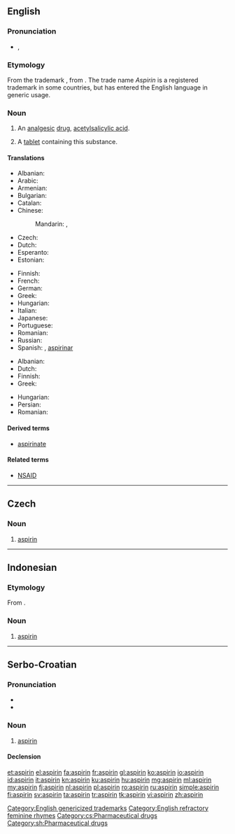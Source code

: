 {{also|Aspirin}}
==English==
{{wikipedia}}

===Pronunciation===
* {{IPA|/ˈæspɻɪn/}}, {{IPA|/ˈæspɪrɪn/}}

===Etymology===
From the {{etyl|de|en}} trademark {{term|Aspirin|lang=de}}, from {{term|Acetylirte Spirsäure||acetylated spiræic acid|lang=de}}. The trade name ''Aspirin'' is a registered trademark in some countries, but has entered the English language in generic usage.

===Noun===
{{en-noun|~|aspirins}}

# {{context|uncountable|pharmaceutical drug|lang=en}} An [[analgesic]] [[drug]], [[acetylsalicylic acid]].
# {{context|countable|lang=en}} A [[tablet]] containing this substance.

====Translations====
{{trans-top|analgesic drug}}
* Albanian: {{t+|sq|aspirinë}}
* Arabic: {{t-|ar|أسبرين|m|tr='asbiriin|sc=Arab}}
* Armenian: {{t-|hy|ասպիրին|tr=aspirin}}
* Bulgarian: {{t-|bg|аспирин|m|tr=aspirín}}
* Catalan: {{t-|ca|aspirina|f}}
* Chinese:
*: Mandarin: {{t|cmn|阿斯匹靈|sc=Hani}}, {{t|cmn|阿斯匹灵|tr=āsīpǐlíng|sc=Hani}}
* Czech: {{t-|cs|aspirin|m}}
* Dutch: {{t+|nl|aspirine}}
* Esperanto: {{t-|eo|aspirino}}
* Estonian: {{t-|et|aspiriin}}
{{trans-mid}}
* Finnish: {{t+|fi|aspiriini}}
* French: {{t+|fr|aspirine|f}}
* German: {{t+|de|Aspirin|n}}
* Greek: {{t+|el|ασπιρίνη|f|tr=aspiríni}}
* Hungarian: {{t+|hu|aszpirin}}
* Italian: {{t+|it|aspirina|f}}
* Japanese: {{t-|ja|アスピリン|tr=asupirin}}
* Portuguese: {{t-|pt|aspirina|f}}
* Romanian: {{t+|ro|aspirină|f}}
* Russian: {{t+|ru|аспирин|m|tr=aspirín}}
* Spanish: {{t+|es|aspirina|f}}, [[aspirinar]] {{f}}
{{trans-bottom}}

{{trans-top|tablet containing acetylsalicylic acid}}
* Albanian: {{t+|sq|aspirinë}}
* Dutch: {{t+|nl|aspirientje|n}}
* Finnish: {{t+|fi|aspiriini}}
* Greek: {{t+|el|ασπιρίνη|f|tr=aspiríni}}
{{trans-mid}}
* Hungarian: {{t+|hu|aszpirin}}
* Persian: {{t+|fa|آسپرین|sc=fa-Arab}}
* Romanian: {{t+|ro|aspirină}}
{{trans-bottom}}

====Derived terms====
* [[aspirinate]]

====Related terms====
* [[NSAID]]

[[Category:English genericized trademarks]]
[[Category:English refractory feminine rhymes]]

----

==Czech==

===Noun===
{{cs-noun|g=m}}

# [[#English|aspirin]]

[[Category:cs:Pharmaceutical drugs]]

----

==Indonesian==

===Etymology===
From {{etyl|nl|id}} {{term|aspirine|lang=nl}}.

===Noun===
{{id-noun}}

# [[#English|aspirin]]

----

==Serbo-Croatian==

===Pronunciation===
* {{IPA|/aspǐriːn/|lang=sh}}
* {{hyphenation|a|spi|rin}}

===Noun===
{{sh-noun|g=m|head=aspìrīn|r|аспирин|аспѝрӣн}}

# [[#English|aspirin]]

====Declension====
{{sh-decl-noun-unc
|aspìrīn
|aspirína
|aspirinu
|aspirin
|aspirine
|aspirinu
|aspirinom
}}

[[Category:sh:Pharmaceutical drugs]]

[[et:aspirin]]
[[el:aspirin]]
[[fa:aspirin]]
[[fr:aspirin]]
[[gl:aspirin]]
[[ko:aspirin]]
[[io:aspirin]]
[[id:aspirin]]
[[it:aspirin]]
[[kn:aspirin]]
[[ku:aspirin]]
[[hu:aspirin]]
[[mg:aspirin]]
[[ml:aspirin]]
[[my:aspirin]]
[[fj:aspirin]]
[[nl:aspirin]]
[[pl:aspirin]]
[[ro:aspirin]]
[[ru:aspirin]]
[[simple:aspirin]]
[[fi:aspirin]]
[[sv:aspirin]]
[[ta:aspirin]]
[[tr:aspirin]]
[[tk:aspirin]]
[[vi:aspirin]]
[[zh:aspirin]]
